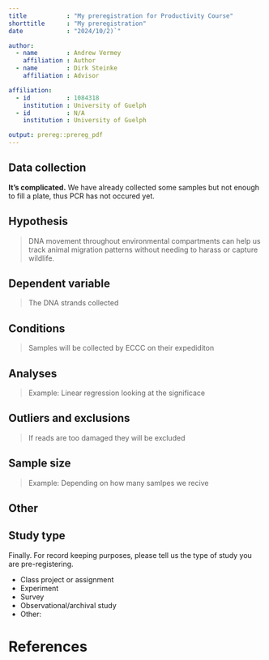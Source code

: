 ```yaml
---
title           : "My preregistration for Productivity Course"
shorttitle      : "My preregistration"
date            : "2024/10/2)`"

author: 
  - name        : Andrew Vermey
    affiliation : Author
  - name        : Dirk Steinke
    affiliation : Advisor

affiliation:
  - id          : 1084318
    institution : University of Guelph
  - id          : N/A
    institution : University of Guelph

output: prereg::prereg_pdf
---
```


<!-- To keep pre-registrations to a reasonable length for readers, we recommend answers fit within a single page .pdf document, roughly 3200 characters. Read more about this here: https://aspredicted.org/messages/why_limits.php -->


## Data collection
<!-- Have any data been collected for this study already? (Note: "Yes" is not an accepted answer.) -->


**It's complicated.** We have already collected some samples but not enough to fill a plate, thus PCR has not occured yet.



## Hypothesis
<!-- What's the main question being asked or hypothesis being tested in this study? -->

> DNA movement throughout environmental compartments can help us track animal migration patterns without needing to harass or capture wildlife.


## Dependent variable
<!-- Describe the key dependent variable(s) specifying how they will be measured. -->

> The DNA strands collected


## Conditions
<!-- How many and which conditions will participants be assigned to? -->

> Samples will be collected by ECCC on their expediditon




## Analyses
<!-- Specify exactly which analyses you will conduct to examine the main question/hypothesis. -->

> Example: Linear regression looking at the significace 


## Outliers and exclusions
<!-- Describe exactly how outliers will be defined and handled, and your precise rule(s) for excluding observations. -->

> If reads are too damaged they will be excluded


## Sample size
<!-- How many observations will be collected or what will determine sample size? No need to justify decision, but be precise about _exactly_ how the number will be determined. -->

> Example: Depending on how many samlpes we recive


## Other
<!-- Anything else you would like to pre-register? (e.g., secondary analyses, variables collected for exploratory purposes, unusual analyses planned?) -->


## Study type
Finally. For record keeping purposes, please tell us the type of study you are pre-registering.

* Class project or assignment
* Experiment
* Survey
* Observational/archival study
* Other:


# References
## 
\vspace{-2pc}
\setlength{\parindent}{-0.5in}
\setlength{\leftskip}{-1in}
\setlength{\parskip}{8pt}
\noindent
